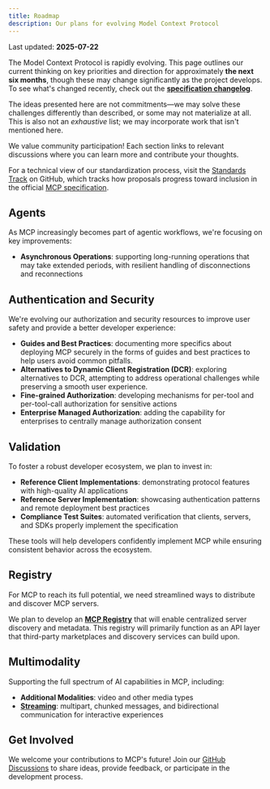 ```yaml
---
title: Roadmap
description: Our plans for evolving Model Context Protocol
---
```


<Info>Last updated: **2025-07-22**</Info>

The Model Context Protocol is rapidly evolving. This page outlines our current thinking on key priorities and direction for approximately **the next six months**, though these may change significantly as the project develops. To see what's changed recently, check out the **[specification changelog](/specification/2025-06-18/changelog/)**.

<Note>

The ideas presented here are not commitments—we may solve these challenges differently than described, or some may not materialize at all. This is also not an _exhaustive_ list; we may incorporate work that isn't mentioned here.

</Note>

We value community participation! Each section links to relevant discussions where you can learn more and contribute your thoughts.

For a technical view of our standardization process, visit the [Standards Track](https://github.com/orgs/modelcontextprotocol/projects/2/views/2) on GitHub, which tracks how proposals progress toward inclusion in the official [MCP specification](https://spec.modelcontextprotocol.io).

## Agents

As MCP increasingly becomes part of agentic workflows, we're focusing on key improvements:

- **Asynchronous Operations**: supporting long-running operations that may take extended periods, with resilient handling of disconnections and reconnections

## Authentication and Security

We're evolving our authorization and security resources to improve user safety and provide a better developer experience:

- **Guides and Best Practices**: documenting more specifics about deploying MCP securely in the forms of guides and best practices to help users avoid common pitfalls.
- **Alternatives to Dynamic Client Registration (DCR)**: exploring alternatives to DCR, attempting to address operational challenges while preserving a smooth user experience.
- **Fine-grained Authorization**: developing mechanisms for per-tool and per-tool-call authorization for sensitive actions
- **Enterprise Managed Authorization**: adding the capability for enterprises to centrally manage authorization consent

## Validation

To foster a robust developer ecosystem, we plan to invest in:

- **Reference Client Implementations**: demonstrating protocol features with high-quality AI applications
- **Reference Server Implementation**: showcasing authentication patterns and remote deployment best practices
- **Compliance Test Suites**: automated verification that clients, servers, and SDKs properly implement the specification

These tools will help developers confidently implement MCP while ensuring consistent behavior across the ecosystem.

## Registry

For MCP to reach its full potential, we need streamlined ways to distribute and discover MCP servers.

We plan to develop an [**MCP Registry**](https://github.com/orgs/modelcontextprotocol/discussions/159) that will enable centralized server discovery and metadata. This registry will primarily function as an API layer that third-party marketplaces and discovery services can build upon.

## Multimodality

Supporting the full spectrum of AI capabilities in MCP, including:

- **Additional Modalities**: video and other media types
- **[Streaming](https://github.com/modelcontextprotocol/specification/issues/117)**: multipart, chunked messages, and bidirectional communication for interactive experiences

## Get Involved

We welcome your contributions to MCP's future! Join our [GitHub Discussions](https://github.com/orgs/modelcontextprotocol/discussions) to share ideas, provide feedback, or participate in the development process.
